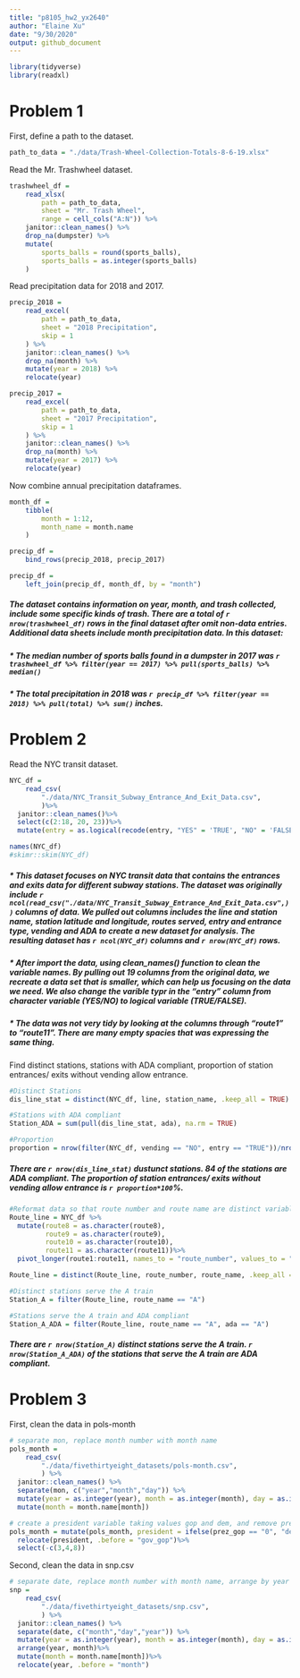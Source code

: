 ```yaml
---
title: "p8105_hw2_yx2640"
author: "Elaine Xu"
date: "9/30/2020"
output: github_document
---
```


```r
library(tidyverse)
library(readxl)
```

# Problem 1

First, define a path to the dataset. 

```r
path_to_data = "./data/Trash-Wheel-Collection-Totals-8-6-19.xlsx"
```

Read the Mr. Trashwheel dataset. 

```r
trashwheel_df = 
	read_xlsx(
		path = path_to_data,
		sheet = "Mr. Trash Wheel",
		range = cell_cols("A:N")) %>% 
	janitor::clean_names() %>% 
	drop_na(dumpster) %>% 
	mutate(
		sports_balls = round(sports_balls),
		sports_balls = as.integer(sports_balls)
	)
```

Read precipitation data for 2018 and 2017. 

```r
precip_2018 = 
	read_excel(
		path = path_to_data,
		sheet = "2018 Precipitation",
		skip = 1
	) %>% 
	janitor::clean_names() %>% 
	drop_na(month) %>% 
	mutate(year = 2018) %>% 
	relocate(year)

precip_2017 = 
	read_excel(
		path = path_to_data,
		sheet = "2017 Precipitation",
		skip = 1
	) %>% 
	janitor::clean_names() %>% 
	drop_na(month) %>% 
	mutate(year = 2017) %>% 
	relocate(year)
```

Now combine annual precipitation dataframes.

```r
month_df = 
	tibble(
		month = 1:12,
		month_name = month.name
	)

precip_df = 
	bind_rows(precip_2018, precip_2017)

precip_df =
	left_join(precip_df, month_df, by = "month")
```

##### The dataset contains information on year, month, and trash collected, include some specific kinds of trash. There are a total of `r nrow(trashwheel_df)` rows in the final dataset after omit non-data entries. Additional data sheets include month precipitation data. In this dataset:

##### * The median number of sports balls found in a dumpster in 2017 was `r trashwheel_df %>% filter(year == 2017) %>% pull(sports_balls) %>% median()`
##### * The total precipitation in 2018 was `r precip_df %>% filter(year == 2018) %>% pull(total) %>% sum()` inches.


# Problem 2

Read the NYC transit dataset.

```r
NYC_df = 
	read_csv(
		"./data/NYC_Transit_Subway_Entrance_And_Exit_Data.csv",
		)%>%
  janitor::clean_names()%>%
  select(c(2:18, 20, 23))%>%
  mutate(entry = as.logical(recode(entry, "YES" = 'TRUE', "NO" = 'FALSE')))

names(NYC_df)
#skimr::skim(NYC_df)
```

##### * This dataset focuses on NYC transit data that contains the entrances and exits data for different subway stations. The dataset was originally include `r ncol(read_csv("./data/NYC_Transit_Subway_Entrance_And_Exit_Data.csv",))` columns of data. We pulled out columns includes the line and station name, station latitude and longitude, routes served, entry and entrance type, vending and ADA to create a new dataset for analysis. The resulting dataset has `r ncol(NYC_df)` columns and `r nrow(NYC_df)` rows. 

##### * After import the data, using clean_names() function to clean the variable names. By pulling out 19 columns from the original data, we recreate a data set that is smaller, which can help us focusing on the data we need. We also change the varible typr in the "entry" column from character variable (YES/NO) to logical variable (TRUE/FALSE).

##### * The data was not very tidy by looking at the columns through "route1" to "route11". There are many empty spacies that was expressing the same thing.

Find distinct stations, stations with ADA compliant, proportion of station entrances/ exits without vending allow entrance.

```r
#Distinct Stations
dis_line_stat = distinct(NYC_df, line, station_name, .keep_all = TRUE)

#Stations with ADA compliant
Station_ADA = sum(pull(dis_line_stat, ada), na.rm = TRUE)

#Proportion
proportion = nrow(filter(NYC_df, vending == "NO", entry == "TRUE"))/nrow(filter(NYC_df, vending == "NO"))
```
##### There are `r nrow(dis_line_stat)` dustunct stations. 84 of the stations are ADA compliant. The proportion of station entrances/ exits without vending allow entrance is `r proportion*100`%.


```r
#Reformat data so that route number and route name are distinct variables
Route_line = NYC_df %>%
  mutate(route8 = as.character(route8),
         route9 = as.character(route9),
         route10 = as.character(route10),
         route11 = as.character(route11))%>%
  pivot_longer(route1:route11, names_to = "route_number", values_to = "route_name")

Route_line = distinct(Route_line, route_number, route_name, .keep_all = TRUE)

#Distinct stations serve the A train 
Station_A = filter(Route_line, route_name == "A")

#Stations serve the A train and ADA compliant
Station_A_ADA = filter(Route_line, route_name == "A", ada == "A")
```

##### There are `r nrow(Station_A)` distinct stations serve the A train. `r nrow(Station_A_ADA)` of the stations that serve the A train are ADA compliant.


# Problem 3
 
First, clean the data in pols-month
```r
# separate mon, replace month number with month name
pols_month = 
	read_csv(
		"./data/fivethirtyeight_datasets/pols-month.csv",
		) %>%
  janitor::clean_names() %>%
  separate(mon, c("year","month","day")) %>%
  mutate(year = as.integer(year), month = as.integer(month), day = as.integer(day))%>%
  mutate(month = month.name[month])

# create a president variable taking values gop and dem, and remove prez_dem and prez_gop; and remove the day variable
pols_month = mutate(pols_month, president = ifelse(prez_gop == "0", "dem","gop"))%>%
  relocate(president, .before = "gov_gop")%>%
  select(-c(3,4,8))
```

Second, clean the data in snp.csv
```r
# separate date, replace month number with month name, arrange by year and month
snp = 
	read_csv(
		"./data/fivethirtyeight_datasets/snp.csv",
		) %>%
  janitor::clean_names() %>%
  separate(date, c("month","day","year")) %>%
  mutate(year = as.integer(year), month = as.integer(month), day = as.integer(day))%>%
  arrange(year, month)%>%
  mutate(month = month.name[month])%>%
  relocate(year, .before = "month")

```




















